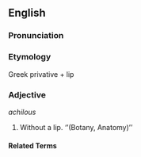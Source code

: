 ==English==

===Pronunciation===
{{substub}}

===Etymology===
Greek  privative +  lip
{{substub}}

===Adjective===
''achilous''

# Without a lip. ‘’(Botany, Anatomy)’’

====Related Terms====
{{substub}}